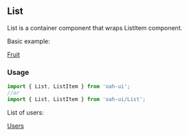## List

List is a container component that wraps ListItem component.

Basic example:

[Fruit](demo://Fruit.js)

### Usage

```js
import { List, ListItem } from 'oah-ui';
//or
import { List, ListItem } from 'oah-ui/List';
```

List of users:

[Users](demo://Users.js)
